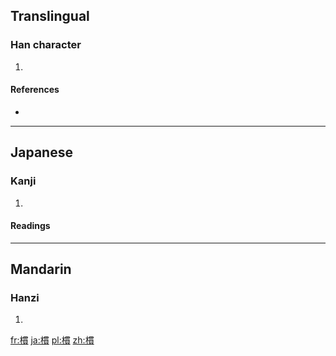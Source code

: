 ==Translingual==

===Han character===
{{Han char|rn=75|rad=木|as=11|sn=15|four=|canj=木田十金 (DWJC)}}

# {{defn|Han|sort=木11}}

====References====
* {{Han ref|kx=0549.170|dkj=15416|hdz=21286.020|uh=6A0C|ud=27148}}

----

==Japanese==

===Kanji===
{{ja-kanji|grade=|rs=木11}}

# {{defn|Japanese|sort=木11}}

====Readings====
{{ja-readings|on=[[かん]] (kan)|kun=}}

----

==Mandarin==

===Hanzi===
{{cmn-hanzi|pin=[[guàn]] ([[guan4]])|wg=kuan<sup>4</sup>}}

# {{defn|Mandarin|sort=木11}}

[[fr:樌]]
[[ja:樌]]
[[pl:樌]]
[[zh:樌]]